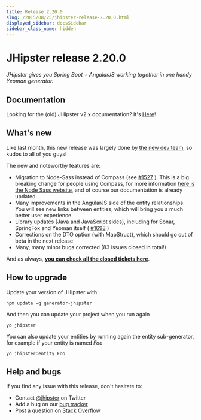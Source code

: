 ```yaml
---
title: Release 2.20.0
slug: /2015/08/25/jhipster-release-2.20.0.html
displayed_sidebar: docsSidebar
sidebar_class_name: hidden
---
```


JHipster release 2.20.0
==================

*JHipster gives you Spring Boot + AngularJS working together in one handy Yeoman generator.*

Documentation
----------

Looking for the (old) JHipster v2.x documentation? It's [Here](/documentation-archive/)!

What's new
----------

Like last month, this new release was largely done by [the new dev team](/team/), so kudos to all of you guys!

The new and noteworthy features are:

- Migration to Node-Sass instead of Compass (see [#1527](https://github.com/jhipster/generator-jhipster/issues/1527) ). This is a big breaking change for people using Compass, for more information [here is the Node Sass website](https://www.npmjs.com/package/node-sass), and of course our documentation is already updated.
- Many improvements in the AngularJS side of the entity relationships. You will see new links between entities, which will bring you a much better user experience
- Library updates (Java and JavaScript sides), including for Sonar, SpringFox and Yeoman itself ( [#1698](https://github.com/jhipster/generator-jhipster/issues/1698) )
- Corrections on the DTO option (with MapStruct), which should go out of beta in the next release
- Many, many minor bugs corrected (83 issues closed in total!)

And as always, __[you can check all the closed tickets here](https://github.com/jhipster/generator-jhipster/issues?q=milestone%3A2.20.0+is%3Aclosed)__.

How to upgrade
------------

Update your version of JHipster with:

```
npm update -g generator-jhipster
```

And then you can update your project when you run again

```
yo jhipster
```

You can also update your entities by running again the entity sub-generator, for example if your entity is named _Foo_

```
yo jhipster:entity Foo
```

Help and bugs
--------------

If you find any issue with this release, don't hesitate to:

- Contact [@jhipster](https://twitter.com/jhipster) on Twitter
- Add a bug on our [bug tracker](https://github.com/jhipster/generator-jhipster/issues?state=open)
- Post a question on [Stack Overflow](http://stackoverflow.com/tags/jhipster/info)
